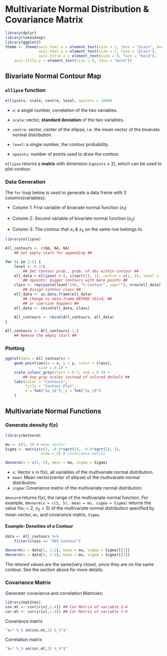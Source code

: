# Multivariate Normal Distribution & Covariance Matrix {#mvnorm}


```r
library(dplyr)
library(latex2exp)
library(ggplot2)
theme <- theme(axis.text.x = element_text(size = 7, face = "plain", angle = 30),
               axis.text.y = element_text(size = 7, face = "plain"),
               axis.title.x = element_text(size = 9, face = "bold"),
    axis.title.y = element_text(size = 9, face = "bold"))
```


Bivariate Normal Contour Map
-----------------------------------

### `ellipse` function
```r
ellipse(x, scale, centre, level, npoints = 1000)
```
- `x`: a single number, correlation of the two variables.

- `scale`: vector, **standard deviation** of the two variables.

- `centre`: vector, center of the ellipse, i.e. the mean vector of the bivariate normal distribution.

- `level`: a single number, the contour probability.

- `npoints`: number of points used to draw the contour.

`ellipse` returns a **matrix** with dimension (`npoints` $\times$ 2), which can be used to plot contour.

### Data Generation
The `for` loop below is used to generate a data frame with 3 columns(variables):

- Column 1: First variable of bivariate normal function ($x_1$)

- Column 2: Second variable of bivariate normal function ($x_2$)

- Column 3: The contour that $x_1$ & $x_2$ on the same row belongs to.

```r
library(ellipse)

All_contours <- c(NA, NA, NA) 
    ## Set empty start for appending ##

for (i in 1:5) {
    level <- 0.1*i 
        ## Set Contour prob., prob. of obs within contour ##
    ell_data <-ellipse(-0.8, c(sqrt(2), 1), centre = c(1, 3), level = level, npoints = 800+(i-1)^3)
        ## npoints: bigger contours with more points ##
    class <- rep(paste(level*100, "% Contour", sep=""), nrow(ell_data))
        ## Assign contour class ##
    ell_data <- as.data.frame(ell_data)
        ## Change to data.frame BEFORE cbind, ##
        ## or coersion happens ##
    ell_data <- cbind(ell_data, class)
    
    All_contours <- rbind(All_contours, ell_data)
}

All_contours <- All_contours[-1,]
    ## Remove the empty start ##
```

### Plotting
```r
ggplot(data = All_contours) +
    geom_point(aes(x = x, y = y, color = class),
               size = 0.1) +
    scale_colour_grey(start = 0.7, end = 0.3) +
        ## Use gray scales instead of colored default ##
    labs(color = "Contours", 
         title = "Contour Plot",
         x = TeX("$x_1$"), y = TeX("$x_2$")
    )
```

Multivariate Normal Functions
----------------------------------

### Generate density f(x)

```r
library(mvtnorm)

mu <- c(1, 3) # mean vector
Sigma <- matrix(c(2, -0.8*sqrt(2), -0.8*sqrt(2), 1),
                nrow = 2) # covariance matrix

dmvnorm(x = c(2, 5), mean = mu, sigma = Sigma)
```

- `x`: Vector x in f(x), all variables of the multivariate normal distribution.
- `mean`: Mean vector(center of ellipse) of the multivariate normal distribution.
- `sigma`: Covariance matrix of the multivariate normal distribution.

`dmvnorm` returns f(x), the range of the multivariate normal function. For example, `dmvnorm(x = c(2, 5), mean = mu, sigma = Sigma)` returns the value f($x_1=2$, $x_2=5$) of the multivariate normal distribution specified by mean vector, `mu`, and covariance matrix, `Sigma`.

#### Example: Densities of a Contour 
```r
data <- All_contours %>% 
    filter(class == "50% Contour")

dmvnorm(x = data[1, 1:2], mean = mu, sigma = Sigma)[[1]]
dmvnorm(x = data[4, 1:2], mean = mu, sigma = Sigma)[[1]]
```

The retured values are the same(very close), since they are on the same contour. See the section [above]{#data-generation} for more details.

### Covariance Matrix

Generater covariance and correlation Matricies:
```r
library(mat2tex)
cov.mt <- cov(iris[,1:4]) ## Cov Matrix of variable 1~4
cor.mt <- cor(iris[,1:4]) ## Cor Matrix of variable 1~4
```

Covariance matrix 
```r
"$=" %_% xm(cov.mt,2) %_%"$"
```

Correlation matrix 
```r
"$=" %_% xm(cor.mt,2) %_%"$"
```



